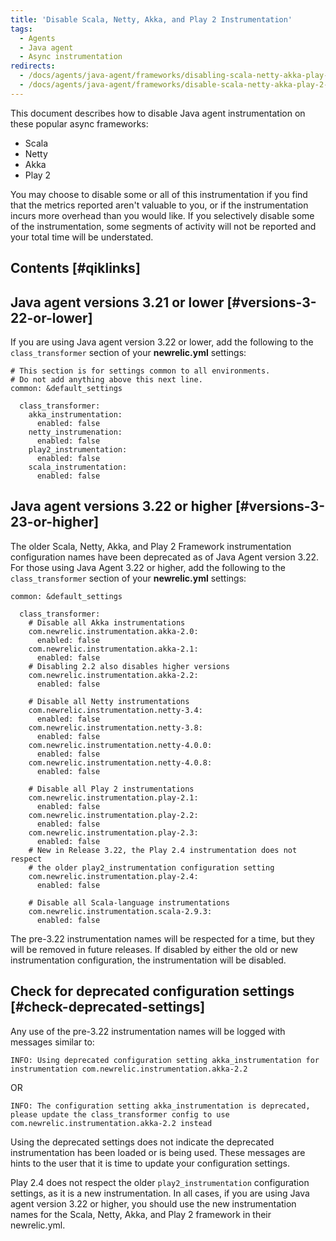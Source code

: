 ```yaml
---
title: 'Disable Scala, Netty, Akka, and Play 2 Instrumentation'
tags:
  - Agents
  - Java agent
  - Async instrumentation
redirects:
  - /docs/agents/java-agent/frameworks/disabling-scala-netty-akka-play-snap-instrumentation
  - /docs/agents/java-agent/frameworks/disable-scala-netty-akka-play-2-instrumentation
---
```


This document describes how to disable Java agent instrumentation on these popular async frameworks:

* Scala
* Netty
* Akka
* Play 2

You may choose to disable some or all of this instrumentation if you find that the metrics reported aren't valuable to you, or if the instrumentation incurs more overhead than you would like. If you selectively disable some of the instrumentation, some segments of activity will not be reported and your total time will be understated.

## Contents [#qiklinks]

## Java agent versions 3.21 or lower [#versions-3-22-or-lower]

If you are using Java agent version 3.22 or lower, add the following to the `class_transformer` section of your **newrelic.yml** settings:

```
# This section is for settings common to all environments.
# Do not add anything above this next line.
common: &default_settings

  class_transformer: 
    akka_instrumentation:
      enabled: false
    netty_instrumenation:
      enabled: false
    play2_instrumentation:
      enabled: false
    scala_instrumentation:
      enabled: false
```

## Java agent versions 3.22 or higher [#versions-3-23-or-higher]

The older Scala, Netty, Akka, and Play 2 Framework instrumentation configuration names have been deprecated as of Java Agent version 3.22. For those using Java Agent 3.22 or higher, add the following to the `class_transformer` section of your **newrelic.yml** settings:

```
common: &default_settings

  class_transformer:
    # Disable all Akka instrumentations
    com.newrelic.instrumentation.akka-2.0:
      enabled: false
    com.newrelic.instrumentation.akka-2.1:
      enabled: false
    # Disabling 2.2 also disables higher versions
    com.newrelic.instrumentation.akka-2.2:
      enabled: false

    # Disable all Netty instrumentations
    com.newrelic.instrumentation.netty-3.4:
      enabled: false
    com.newrelic.instrumentation.netty-3.8:
      enabled: false
    com.newrelic.instrumentation.netty-4.0.0:
      enabled: false
    com.newrelic.instrumentation.netty-4.0.8:
      enabled: false

    # Disable all Play 2 instrumentations
    com.newrelic.instrumentation.play-2.1:
      enabled: false
    com.newrelic.instrumentation.play-2.2:
      enabled: false
    com.newrelic.instrumentation.play-2.3:
      enabled: false
    # New in Release 3.22, the Play 2.4 instrumentation does not respect
    # the older play2_instrumentation configuration setting 
    com.newrelic.instrumentation.play-2.4:
      enabled: false

    # Disable all Scala-language instrumentations
    com.newrelic.instrumentation.scala-2.9.3:
      enabled: false
```

The pre-3.22 instrumentation names will be respected for a time, but they will be removed in future releases. If disabled by either the old or new instrumentation configuration, the instrumentation will be disabled.

## Check for deprecated configuration settings [#check-deprecated-settings]

Any use of the pre-3.22 instrumentation names will be logged with messages similar to:

```
INFO: Using deprecated configuration setting akka_instrumentation for instrumentation com.newrelic.instrumentation.akka-2.2
```

OR

```
INFO: The configuration setting akka_instrumentation is deprecated, please update the class_transformer config to use com.newrelic.instrumentation.akka-2.2 instead
```

Using the deprecated settings does not indicate the deprecated instrumentation has been loaded or is being used. These messages are hints to the user that it is time to update your configuration settings.

Play 2.4 does not respect the older `play2_instrumentation` configuration settings, as it is a new instrumentation. In all cases, if you are using Java agent version 3.22 or higher, you should use the new instrumentation names for the Scala, Netty, Akka, and Play 2 framework in their newrelic.yml.
